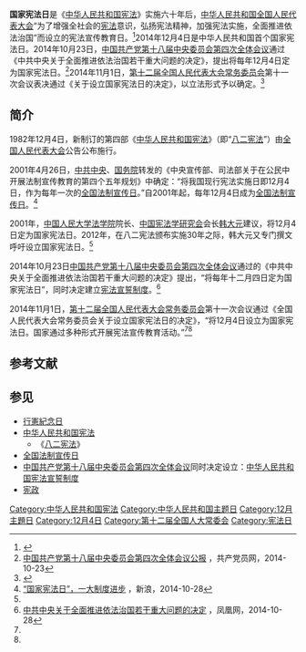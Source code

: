 {{about|中華人民共和國的憲法日|其他國家的憲法日|憲法日}}
'''国家宪法日'''是《[[中华人民共和国宪法|中华人民共和国宪法]]》实施六十年后，[[中华人民共和国全国人民代表大会|中华人民共和国全国人民代表大会]]“为了增强全社会的[[宪法|宪法]]意识，弘扬宪法精神，加强宪法实施，全面推进依法治国”而设立的宪法宣传教育日。<ref name=xhw>{{Cite web |url=http://www.sc.xinhuanet.com/content/2014-11/02/c_1113075505.htm |title=全国人民代表大会常务委员会关于设立国家宪法日的决定，新华网， 2014-11-02 |accessdate=2014-11-02 |archive-date=2014-11-02 |archive-url=https://web.archive.org/web/20141102092039/http://www.sc.xinhuanet.com/content/2014-11/02/c_1113075505.htm |dead-url=yes }}</ref>2014年12月4日是中华人民共和国首个国家宪法日。2014年10月23日，[[中国共产党第十八届中央委员会第四次全体会议|中国共产党第十八届中央委员会第四次全体会议]]通过《中共中央关于全面推进依法治国若干重大问题的决定》，提出将每年12月4日定为国家宪法日。<ref name="gcdyw">[http://news.12371.cn/2014/10/23/ARTI1414063058032813.shtml 中国共产党第十八届中央委员会第四次全体会议公报] {{Wayback|url=http://news.12371.cn/2014/10/23/ARTI1414063058032813.shtml |date=20171204222857 }}，共产党员网，2014-10-23</ref>2014年11月1日，[[第十二届全国人民代表大会常务委员会|第十二届全国人民代表大会常务委员会]]第十一次会议表决通过《关于设立国家宪法日的决定》，以立法形式予以确定。<ref>{{Cite web|url=http://news.ifeng.com/a/20141028/42318825_0.shtml|title=中共中央关于全面推进依法治国若干重大问题的决定|accessdate=2016-12-04|work=news.ifeng.com|archive-date=2017-10-08|archive-url=https://web.archive.org/web/20171008232343/http://news.ifeng.com/a/20141028/42318825_0.shtml|dead-url=no}}</ref>

== 简介 ==
1982年12月4日，新制订的第四部《[[中华人民共和国宪法|中华人民共和国宪法]]》（即“[[八二宪法|八二宪法]]”）由[[全国人民代表大会|全国人民代表大会]]公告公布施行。

2001年4月26日，[[中国共产党中央委员会|中共中央]]、[[中华人民共和国国务院|国务院]]转发的《中央宣传部、司法部关于在公民中开展法制宣传教育的第四个五年规划》中确定：“将我国现行宪法实施日即12月4日，作为每年一次的[[全国法制宣传日|全国法制宣传日]]。”自2001年起，每年12月4日成为[[全国法制宣传日|全国法制宣传日]]。<ref name="sina">[http://news.sina.com.cn/c/2014-10-28/071931055075.shtml “国家宪法日”，一大制度进步] {{Wayback|url=http://news.sina.com.cn/c/2014-10-28/071931055075.shtml |date=20141028135042 }}，新浪，2014-10-28</ref>

2001年，[[中国人民大学法学院|中国人民大学法学院]]院长、[[中国宪法学研究会|中国宪法学研究会]]会长[[韩大元|韩大元]]建议，将12月4日定为国家宪法日。2012年，在八二宪法颁布实施30年之际，韩大元又专门撰文呼吁设立国家宪法日。<ref name="sina" />

2014年10月23日[[中国共产党第十八届中央委员会第四次全体会议|中国共产党第十八届中央委员会第四次全体会议]]通过的《中共中央关于全面推进依法治国若干重大问题的决定》提出，“将每年十二月四日定为国家宪法日”，同时决定建立[[中华人民共和国宪法宣誓制度|宪法宣誓制度]]。<ref>[http://news.ifeng.com/a/20141028/42318825_0.shtml 中共中央关于全面推进依法治国若干重大问题的决定] {{Wayback|url=http://news.ifeng.com/a/20141028/42318825_0.shtml |date=20171008232343 }}，凤凰网，2014-10-28</ref>

2014年11月1日，[[第十二届全国人民代表大会常务委员会|第十二届全国人民代表大会常务委员会]]第十一次会议通过《全国人民代表大会常务委员会关于设立国家宪法日的决定》，“将12月4日设立为国家宪法日。国家通过多种形式开展宪法宣传教育活动。”<ref name="sina" /><ref name="xhw" />

== 参考文献 ==
{{Reflist|30em}}

== 参见 ==
{{Portal|中华人民共和国|法律|政治}}
* [[行憲紀念日|行憲紀念日]]
* [[中华人民共和国宪法|中华人民共和国宪法]]
** 《[[八二宪法|八二宪法]]》
* [[全国法制宣传日|全国法制宣传日]]
* [[中国共产党第十八届中央委员会第四次全体会议|中国共产党第十八届中央委员会第四次全体会议]]同时决定设立：[[中华人民共和国宪法宣誓制度|中华人民共和国宪法宣誓制度]]
* [[宪政|宪政]]

[[Category:中华人民共和国宪法|Category:中华人民共和国宪法]]
[[Category:中华人民共和国主题日|Category:中华人民共和国主题日]]
[[Category:12月主題日|Category:12月主題日]]
[[Category:12月4日|Category:12月4日]]
[[Category:第十二届全国人大常委会|Category:第十二届全国人大常委会]]
[[Category:宪法日|Category:宪法日]]